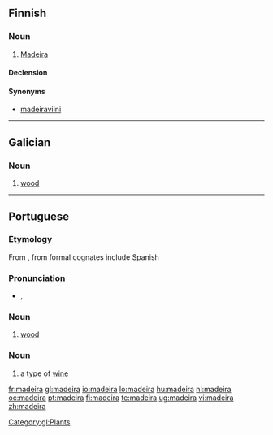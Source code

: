 {{also|Madeira}}
==Finnish==

===Noun===
{{fi-noun}}

# [[Madeira]] {{gloss|fortified wine produced on Madeira}}

====Declension====
{{fi-decl-solakka|madeir|||a}}

====Synonyms====
* [[madeiraviini]]

----

==Galician==

===Noun===
{{gl-noun|f}}

# [[wood]]

[[Category:gl:Plants]]

----

==Portuguese==

===Etymology===
From {{etyl|la|pt}} {{term|materia|lang=la}}, from {{proto|Indo-European|méh₂tēr|mother|lang=pt}} formal cognates include Spanish {{term|madera|lang=es}}

===Pronunciation===
* {{IPA|/mɐˈdɐjrɐ/|lang=pt}}, {{SAMPA|/m6"d6jr6/}}

===Noun===
{{pt-noun|f}}

# [[wood]]

===Noun===
{{pt-noun|m}}

# a type of [[wine]]

[[fr:madeira]]
[[gl:madeira]]
[[io:madeira]]
[[lo:madeira]]
[[hu:madeira]]
[[nl:madeira]]
[[oc:madeira]]
[[pt:madeira]]
[[fi:madeira]]
[[te:madeira]]
[[ug:madeira]]
[[vi:madeira]]
[[zh:madeira]]